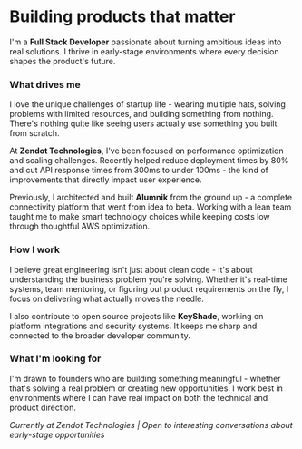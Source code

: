 # Building products that matter

I'm a **Full Stack Developer** passionate about turning ambitious ideas into real solutions. I thrive in early-stage environments where every decision shapes the product's future.

### What drives me

I love the unique challenges of startup life - wearing multiple hats, solving problems with limited resources, and building something from nothing. There's nothing quite like seeing users actually use something you built from scratch.

At **Zendot Technologies**, I've been focused on performance optimization and scaling challenges. Recently helped reduce deployment times by 80% and cut API response times from 300ms to under 100ms - the kind of improvements that directly impact user experience.

Previously, I architected and built **Alumnik** from the ground up - a complete connectivity platform that went from idea to beta. Working with a lean team taught me to make smart technology choices while keeping costs low through thoughtful AWS optimization.

### How I work

I believe great engineering isn't just about clean code - it's about understanding the business problem you're solving. Whether it's real-time systems, team mentoring, or figuring out product requirements on the fly, I focus on delivering what actually moves the needle.

I also contribute to open source projects like **KeyShade**, working on platform integrations and security systems. It keeps me sharp and connected to the broader developer community.

### What I'm looking for

I'm drawn to founders who are building something meaningful - whether that's solving a real problem or creating new opportunities. I work best in environments where I can have real impact on both the technical and product direction.

_Currently at Zendot Technologies | Open to interesting conversations about early-stage opportunities_

